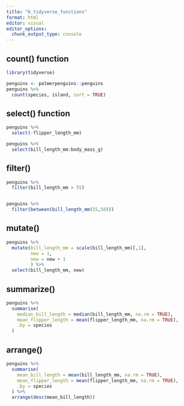 ```yaml
---
title: "6_tidyverse_functions"
format: html
editor: visual
editor_options: 
  chunk_output_type: console
---
```


## count() function

```r
library(tidyverse)

penguins <- palmerpenguins::penguins
penguins %>% 
  count(species, island, sort = TRUE)    
```

## select() function

```r
penguins %>% 
  select(-flipper_length_mm)

penguins %>% 
  select(bill_length_mm:body_mass_g)
```

## filter()

```r
penguins %>% 
  filter(bill_length_mm > 55)


penguins %>% 
  filter(between(bill_length_mm(55,58)))
```

## mutate()

```r
penguins %>% 
  mutate(bill_length_mm = scale(bill_length_mm)[,1],
         new = 1,
         new = new + 1
         ) %>% 
  select(bill_length_mm, new)
```

## summarize()

```r
penguins %>% 
  summarise(
    median_bill_length = median(bill_length_mm, na.rm = TRUE),
    mean_flipper_length = mean(flipper_length_mm, na.rm = TRUE),
    .by = species
  )
```

## arrange()

```r
penguins %>% 
  summarise(
    mean_bill_length = mean(bill_length_mm, na.rm = TRUE),
    mean_flipper_length = mean(flipper_length_mm, na.rm = TRUE),
    .by = species
  ) %>% 
  arrange(desc(mean_bill_length)) 
  
```
